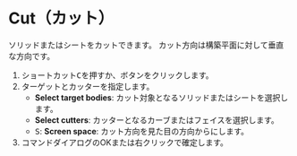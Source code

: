 
# Cut（カット）

<Reference shortcut="C" command="Cut" button="コマンドバー左" />

ソリッドまたはシートをカットできます。
<Callout type="info">カット方向は構築平面に対して垂直な方向です。</Callout>


1. ショートカット<kbd>C</kbd>を押すか、ボタンをクリックします。
2. ターゲットとカッターを指定します。
    - **Select target bodies**: カット対象となるソリッドまたはシートを選択します。
    - **Select cutters**: カッターとなるカーブまたはフェイスを選択します。
    - <kbd>S</kbd>: **Screen space**: カット方向を見た目の方向からにします。
3. コマンドダイアログのOKまたは右クリックで確定します。


